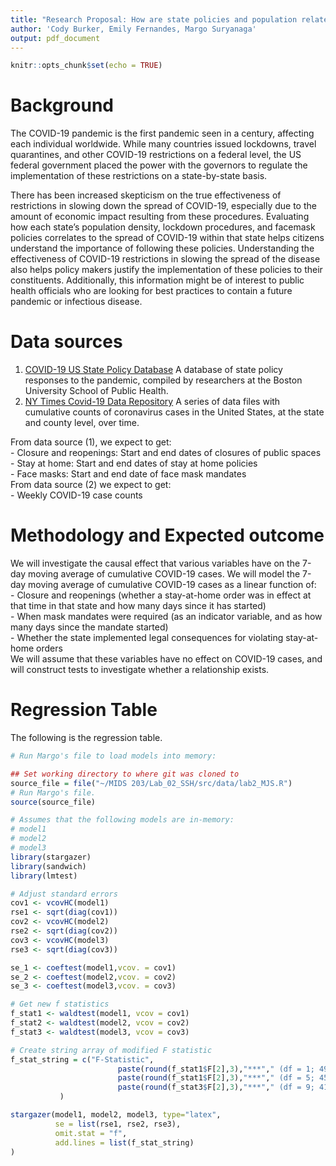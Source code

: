 ```yaml
---
title: "Research Proposal: How are state policies and population related to the state-wide spread of COVID-19?"
author: 'Cody Burker, Emily Fernandes, Margo Suryanaga'
output: pdf_document
---
```


```r
knitr::opts_chunk$set(echo = TRUE)
```

# Background

The COVID-19 pandemic is the first pandemic seen in a century, affecting each individual worldwide. While many countries issued lockdowns, travel quarantines, and other COVID-19 restrictions on a federal level, the US federal government placed the power with the governors to regulate the implementation of these restrictions on a state-by-state basis.

There has been increased skepticism on the true effectiveness of restrictions in slowing down the spread of COVID-19, especially due to the amount of economic impact resulting from these procedures. Evaluating how each state's population density, lockdown procedures, and facemask policies correlates to the spread of COVID-19 within that state helps citizens understand the importance of following these policies. Understanding the effectiveness of COVID-19 restrictions in slowing the spread of the disease also helps policy makers justify the implementation of these policies to their constituents. Additionally, this information might be of interest to public health officials who are looking for best practices to contain a future pandemic or infectious disease.

# Data sources

1.  [COVID-19 US State Policy Database](www.tinyurl.com/statepolicies) A database of state policy responses to the pandemic, compiled by researchers at the Boston University School of Public Health.
2.  [NY Times Covid-19 Data Repository](https://github.com/nytimes/covid-19-data) A series of data files with cumulative counts of coronavirus cases in the United States, at the state and county level, over time.

From data source (1), we expect to get:\
- Closure and reopenings: Start and end dates of closures of public spaces\
- Stay at home: Start and end dates of stay at home policies\
- Face masks: Start and end date of face mask mandates\
From data source (2) we expect to get:\
- Weekly COVID-19 case counts

# Methodology and Expected outcome

We will investigate the causal effect that various variables have on the 7-day moving average of cumulative COVID-19 cases. We will model the 7-day moving average of cumulative COVID-19 cases as a linear function of:\
- Closure and reopenings (whether a stay-at-home order was in effect at that time in that state and how many days since it has started)\
- When mask mandates were required (as an indicator variable, and as how many days since the mandate started)\
- Whether the state implemented legal consequences for violating stay-at-home orders\
We will assume that these variables have no effect on COVID-19 cases, and will construct tests to investigate whether a relationship exists.

# Regression Table

The following is the regression table.

```r
# Run Margo's file to load models into memory:

## Set working directory to where git was cloned to
source_file = file("~/MIDS 203/Lab_02_SSH/src/data/lab2_MJS.R")
# Run Margo's file.
source(source_file)
```

```r
# Assumes that the following models are in-memory:
# model1
# model2
# model3
library(stargazer)
library(sandwich)
library(lmtest)

# Adjust standard errors
cov1 <- vcovHC(model1)
rse1 <- sqrt(diag(cov1))
cov2 <- vcovHC(model2)
rse2 <- sqrt(diag(cov2))
cov3 <- vcovHC(model3)
rse3 <- sqrt(diag(cov3))

se_1 <- coeftest(model1,vcov. = cov1)
se_2 <- coeftest(model2,vcov. = cov2)
se_3 <- coeftest(model3,vcov. = cov3)

# Get new f statistics
f_stat1 <- waldtest(model1, vcov = cov1)
f_stat2 <- waldtest(model2, vcov = cov2)
f_stat3 <- waldtest(model3, vcov = cov3)

# Create string array of modified F statistic
f_stat_string = c("F-Statistic",
                        paste(round(f_stat1$F[2],3),"***"," (df = 1; 49)", sep=""),
                        paste(round(f_stat1$F[2],3),"***"," (df = 5; 45)", sep=""),
                        paste(round(f_stat3$F[2],3),"***"," (df = 9; 41)", sep="")
           )

stargazer(model1, model2, model3, type="latex",
          se = list(rse1, rse2, rse3),
          omit.stat = "f",
          add.lines = list(f_stat_string)
)
```
